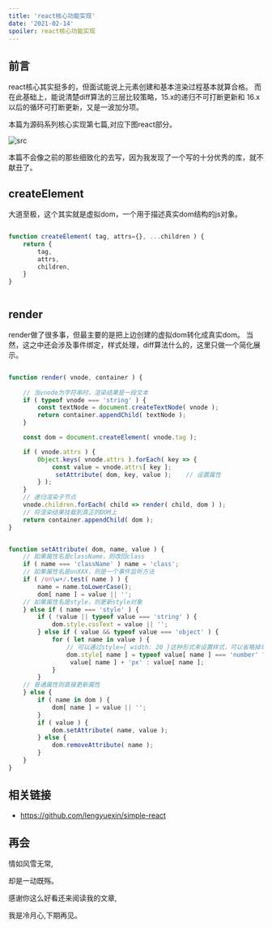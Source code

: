 ```yaml
---
title: 'react核心功能实现'
date: '2021-02-14'
spoiler: react核心功能实现
---
```




## 前言

react核心其实挺多的，但面试能说上元素创建和基本渲染过程基本就算合格。
而在此基础上，能说清楚diff算法的三层比较策略，15.x的递归不可打断更新和
16.x以后的循环可打断更新，又是一波加分项。

本篇为源码系列核心实现第七篇,对应下图react部分。


![src](https://lengyuexin.github.io/gatsby/static/src-c54cf51e73a8fdc229c79ea7b981b607.png)


本篇不会像之前的那些细致化的去写，因为我发现了一个写的十分优秀的库，就不献丑了。


## createElement

大道至极，这个其实就是虚拟dom，一个用于描述真实dom结构的js对象。


```js

function createElement( tag, attrs={}, ...children ) {
    return {
        tag,
        attrs,
        children,
    }
}



```

## render 


render做了很多事，但最主要的是把上边创建的虚拟dom转化成真实dom。
当然，这之中还会涉及事件绑定，样式处理，diff算法什么的，这里只做一个简化展示。

```js

function render( vnode, container ) {
    
    // 当vnode为字符串时，渲染结果是一段文本
    if ( typeof vnode === 'string' ) {
        const textNode = document.createTextNode( vnode );
        return container.appendChild( textNode );
    }

    const dom = document.createElement( vnode.tag );

    if ( vnode.attrs ) {
        Object.keys( vnode.attrs ).forEach( key => {
            const value = vnode.attrs[ key ];
             setAttribute( dom, key, value );    // 设置属性
        } );
    }
    // 递归渲染子节点
    vnode.children.forEach( child => render( child, dom ) );  
    // 将渲染结果挂载到真正的DOM上
    return container.appendChild( dom );   
}


function setAttribute( dom, name, value ) {
    // 如果属性名是className，则改回class
    if ( name === 'className' ) name = 'class';
    // 如果属性名是onXXX，则是一个事件监听方法
    if ( /on\w+/.test( name ) ) {
        name = name.toLowerCase();
        dom[ name ] = value || '';
    // 如果属性名是style，则更新style对象
    } else if ( name === 'style' ) {
        if ( !value || typeof value === 'string' ) {
            dom.style.cssText = value || '';
        } else if ( value && typeof value === 'object' ) {
            for ( let name in value ) {
                // 可以通过style={ width: 20 }这种形式来设置样式，可以省略掉单位px
                dom.style[ name ] = typeof value[ name ] === 'number' ?
                 value[ name ] + 'px' : value[ name ];
            }
        }
    // 普通属性则直接更新属性
    } else {
        if ( name in dom ) {
            dom[ name ] = value || '';
        }
        if ( value ) {
            dom.setAttribute( name, value );
        } else {
            dom.removeAttribute( name );
        }
    }
}


```


## 相关链接

- https://github.com/lengyuexin/simple-react


## 再会

情如风雪无常,

却是一动既殇。

感谢你这么好看还来阅读我的文章,

我是冷月心,下期再见。